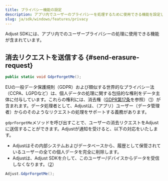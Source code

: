 ```yaml
---
title: プライバシー機能の設定
description: アプリ内でユーザーのプライバシーを処理するために使用できる機能を設定します。
slug: ja/sdk/windows/features/privacy
---
```


Adjust SDKには、アプリ内でのユーザープライバシーの処理に使用できる機能が含まれています。

## 消去リクエストを送信する {#send-erasure-request}

<CodeBlock title="メソッドシグネチャー">

```cs
public static void GdprForgetMe();
```

</CodeBlock>

EUの一般データ保護規則（GDPR）および類似する世界的なプライバシー法（CCPA、LGPDなど）は、個人データの処理に関する包括的な権利をデータ主体に付与しています。これらの権利には、消去権（[GDPR第17条](https://gdpr.eu/article-17-right-to-be-forgotten/)を参照）（[1](https://help.adjust.com/ja/article/gdpr#ref-1)）が含まれます。データ処理者として、Adjustは、（アプリ）ユーザー（データ管理者）からのそのようなリクエストの処理をサポートする義務があります。

`gdprForgetMe`メソッドを呼び出すことで、ユーザーの消去リクエストをAdjustに送信することができます。Adjustが通知を受けると、以下の対応をいたします。

- Adjustはその内部システムおよびデータベースから、履歴として保管されているユーザーの全ての個人データを完全に削除します。
- Adjustは、Adjust SDKを介して、このユーザー/デバイスからデータを受信しなくなります。（[2](https://help.adjust.com/ja/article/gdpr#ref-2)）

```cs
Adjust.GdprForgetMe();
```
